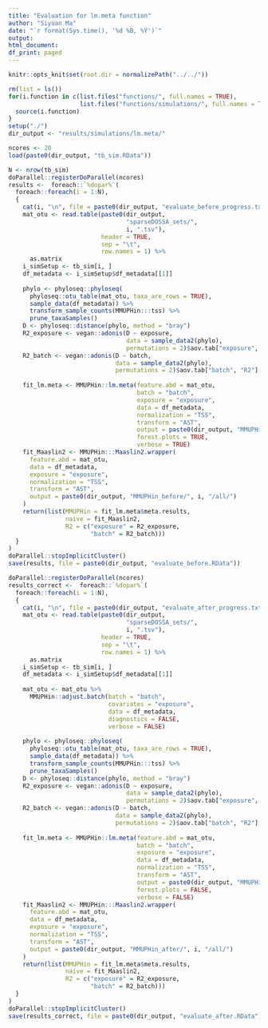 ```yaml
---
title: "Evaluation for lm.meta function"
author: "Siyuan Ma"
date: "`r format(Sys.time(), '%d %B, %Y')`"
output:
html_document:
df_print: paged
---
```

```r
knitr::opts_knit$set(root.dir = normalizePath("../../"))
```
```r
rm(list = ls())
for(i.function in c(list.files("functions/", full.names = TRUE),
                    list.files("functions/simulations/", full.names = TRUE))) {
  source(i.function)
}
setup("./")
dir_output <- "results/simulations/lm.meta/"
```

```r
ncores <- 20
load(paste0(dir_output, "tb_sim.RData"))
```

```r
N <- nrow(tb_sim)
doParallel::registerDoParallel(ncores)
results <-  foreach::`%dopar%`(
  foreach::foreach(i = 1:N),
  {
    cat(i, "\n", file = paste0(dir_output, "evaluate_before_progress.txt"), append = TRUE)
    mat_otu <- read.table(paste0(dir_output,
                                 "sparseDOSSA_sets/",
                                 i, ".tsv"),
                          header = TRUE,
                          sep = "\t",
                          row.names = 1) %>% 
      as.matrix
    i_simSetup <- tb_sim[i, ]
    df_metadata <- i_simSetup$df_metadata[[1]]
    
    phylo <- phyloseq::phyloseq(
      phyloseq::otu_table(mat_otu, taxa_are_rows = TRUE),
      sample_data(df_metadata)) %>%
      transform_sample_counts(MMUPHin:::tss) %>%
      prune_taxaSamples()
    D <- phyloseq::distance(phylo, method = "bray")
    R2_exposure <- vegan::adonis(D ~ exposure,
                                 data = sample_data2(phylo),
                                 permutations = 2)$aov.tab["exposure", "R2"]
    R2_batch <- vegan::adonis(D ~ batch,
                              data = sample_data2(phylo),
                              permutations = 2)$aov.tab["batch", "R2"]
    
    fit_lm.meta <- MMUPHin::lm.meta(feature.abd = mat_otu,
                                    batch = "batch",
                                    exposure = "exposure",
                                    data = df_metadata,
                                    normalization = "TSS",
                                    transform = "AST",
                                    output = paste0(dir_output, "MMUPHin_before/", i, "/"),
                                    forest.plots = TRUE,
                                    verbose = TRUE)
    fit_Maaslin2 <- MMUPHin:::Maaslin2.wrapper(
      feature.abd = mat_otu,
      data = df_metadata,
      exposure = "exposure",
      normalization = "TSS",
      transform = "AST",
      output = paste0(dir_output, "MMUPHin_before/", i, "/all/")
    )
    return(list(MMUPHin = fit_lm.meta$meta.results,
                naive = fit_Maaslin2,
                R2 = c("exposure" = R2_exposure,
                       "batch" = R2_batch)))
  }
) 
doParallel::stopImplicitCluster()
save(results, file = paste0(dir_output, "evaluate_before.RData"))
```

```r
doParallel::registerDoParallel(ncores)
results_correct <-  foreach::`%dopar%`(
  foreach::foreach(i = 1:N),
  {
    cat(i, "\n", file = paste0(dir_output, "evaluate_after_progress.txt"), append = TRUE)
    mat_otu <- read.table(paste0(dir_output,
                                 "sparseDOSSA_sets/",
                                 i, ".tsv"),
                          header = TRUE,
                          sep = "\t",
                          row.names = 1) %>% 
      as.matrix
    i_simSetup <- tb_sim[i, ]
    df_metadata <- i_simSetup$df_metadata[[1]]
    
    mat_otu <- mat_otu %>% 
      MMUPHin::adjust.batch(batch = "batch",
                            covariates = "exposure",
                            data = df_metadata,
                            diagnostics = FALSE, 
                            verbose = FALSE)
    
    phylo <- phyloseq::phyloseq(
      phyloseq::otu_table(mat_otu, taxa_are_rows = TRUE),
      sample_data(df_metadata)) %>%
      transform_sample_counts(MMUPHin:::tss) %>%
      prune_taxaSamples()
    D <- phyloseq::distance(phylo, method = "bray")
    R2_exposure <- vegan::adonis(D ~ exposure,
                                 data = sample_data2(phylo),
                                 permutations = 2)$aov.tab["exposure", "R2"]
    R2_batch <- vegan::adonis(D ~ batch,
                              data = sample_data2(phylo),
                              permutations = 2)$aov.tab["batch", "R2"]
    
    fit_lm.meta <- MMUPHin::lm.meta(feature.abd = mat_otu,
                                    batch = "batch",
                                    exposure = "exposure",
                                    data = df_metadata,
                                    normalization = "TSS",
                                    transform = "AST",
                                    output = paste0(dir_output, "MMUPHin_after/", i, "/"),
                                    forest.plots = FALSE,
                                    verbose = FALSE)
    fit_Maaslin2 <- MMUPHin:::Maaslin2.wrapper(
      feature.abd = mat_otu,
      data = df_metadata,
      exposure = "exposure",
      normalization = "TSS",
      transform = "AST",
      output = paste0(dir_output, "MMUPHin_after/", i, "/all/")
    )
    return(list(MMUPHin = fit_lm.meta$meta.results,
                naive = fit_Maaslin2,
                R2 = c("exposure" = R2_exposure,
                       "batch" = R2_batch)))
  }
) 
doParallel::stopImplicitCluster()
save(results_correct, file = paste0(dir_output, "evaluate_after.RData"))
```
